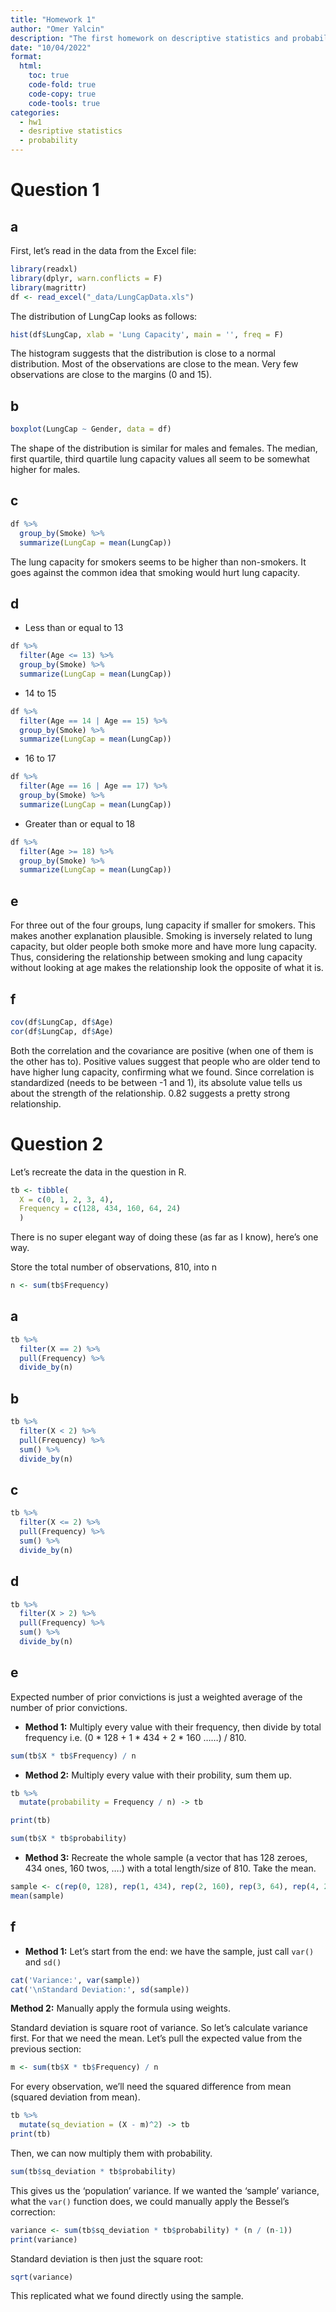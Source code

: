 ```yaml
---
title: "Homework 1"
author: "Omer Yalcin"
description: "The first homework on descriptive statistics and probability"
date: "10/04/2022"
format:
  html:
    toc: true
    code-fold: true
    code-copy: true
    code-tools: true
categories:
  - hw1
  - desriptive statistics 
  - probability
---
```


# Question 1

## a

First, let's read in the data from the Excel file:

```r
library(readxl)
library(dplyr, warn.conflicts = F)
library(magrittr)
df <- read_excel("_data/LungCapData.xls")
```


The distribution of LungCap looks as follows:

```r
hist(df$LungCap, xlab = 'Lung Capacity', main = '', freq = F)
```

The histogram suggests that the distribution is close to a normal distribution. Most of the observations are close to the mean. Very few observations are close to the margins (0 and 15).

## b

```r
boxplot(LungCap ~ Gender, data = df)
```

The shape of the distribution is similar for males and females. The median, first quartile, third quartile lung capacity values all seem to be somewhat higher for males.

## c

```r
df %>%
  group_by(Smoke) %>%
  summarize(LungCap = mean(LungCap))
```

The lung capacity for smokers seems to be higher than non-smokers. It goes against the common idea that smoking would hurt lung capacity.

## d

- Less than or equal to 13

```r
df %>%
  filter(Age <= 13) %>%
  group_by(Smoke) %>%
  summarize(LungCap = mean(LungCap))
```

- 14 to 15

```r
df %>%
  filter(Age == 14 | Age == 15) %>%
  group_by(Smoke) %>%
  summarize(LungCap = mean(LungCap))
```

- 16 to 17

```r
df %>%
  filter(Age == 16 | Age == 17) %>%
  group_by(Smoke) %>%
  summarize(LungCap = mean(LungCap))
```

- Greater than or equal to 18

```r
df %>%
  filter(Age >= 18) %>%
  group_by(Smoke) %>%
  summarize(LungCap = mean(LungCap))
```


## e

For three out of the four groups, lung capacity if smaller for smokers.
This makes another explanation plausible.
Smoking is inversely related to lung capacity, but older people both smoke more and have more lung capacity.
Thus, considering the relationship between smoking and lung capacity without looking at age makes the relationship look the opposite of what it is.


## f

```r
cov(df$LungCap, df$Age)
cor(df$LungCap, df$Age)
```

Both the correlation and the covariance are positive (when one of them is the other has to).
Positive values suggest that people who are older tend to have higher lung capacity, confirming what we found.
Since correlation is standardized (needs to be between -1 and 1), its absolute value tells us about the strength of the relationship.
0.82 suggests a pretty strong relationship.  

# Question 2

Let's recreate the data in the question in R.

```r
tb <- tibble(
  X = c(0, 1, 2, 3, 4),
  Frequency = c(128, 434, 160, 64, 24)
  )
```


There is no super elegant way of doing these (as far as I know), here's one way.

Store the total number of observations, 810, into n

```r
n <- sum(tb$Frequency) 
```

## a


```r
tb %>%
  filter(X == 2) %>%
  pull(Frequency) %>%
  divide_by(n)
```

## b

```r
tb %>%
  filter(X < 2) %>%
  pull(Frequency) %>%
  sum() %>%
  divide_by(n)
```


## c

```r
tb %>%
  filter(X <= 2) %>%
  pull(Frequency) %>%
  sum() %>%
  divide_by(n)
```

## d

```r
tb %>%
  filter(X > 2) %>%
  pull(Frequency) %>%
  sum() %>%
  divide_by(n)
```


## e

Expected number of prior convictions is just a weighted average of the number of prior convictions.

- **Method 1:** Multiply every value with their frequency, then divide by total frequency i.e. (0 * 128 + 1 * 434 + 2 * 160 ......) / 810.

```r
sum(tb$X * tb$Frequency) / n
```

- **Method 2:** Multiply every value with their probility, sum them up.

```r
tb %>%
  mutate(probability = Frequency / n) -> tb

print(tb)
```

```r
sum(tb$X * tb$probability)
```

- **Method 3:** Recreate the whole sample (a vector that has 128 zeroes, 434 ones, 160 twos, ....) with a total length/size of 810. Take the mean.


```r
sample <- c(rep(0, 128), rep(1, 434), rep(2, 160), rep(3, 64), rep(4, 24))
mean(sample)
```

## f

- **Method 1:** Let's start from the end: we have the sample, just call `var()` and `sd()`

```r
cat('Variance:', var(sample))
cat('\nStandard Deviation:', sd(sample))
```
**Method 2:** Manually apply the formula using weights.

Standard deviation is square root of variance. So let's calculate variance first.
For that we need the mean.
Let's pull the expected value from the previous section:

```r
m <- sum(tb$X * tb$Frequency) / n
```

For every observation, we'll need the squared difference from mean (squared deviation from mean).

```r

tb %>%
  mutate(sq_deviation = (X - m)^2) -> tb 
print(tb)

```

Then, we can now multiply them with probability.

```r
sum(tb$sq_deviation * tb$probability)
```

This gives us the 'population' variance. If we wanted the 'sample' variance, what the `var()` function does, we could manually apply the Bessel's correction:

```r
variance <- sum(tb$sq_deviation * tb$probability) * (n / (n-1))
print(variance)
```

Standard deviation is then just the square root:

```r
sqrt(variance)
```

This replicated what we found directly using the sample.

